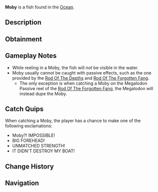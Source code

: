 {{FishInfobox
|image          = Moby.png
|rarity         = Secret
|sea            = First Sea
|location       = [[Ocean]]
|sublocation    = 
|sources        = Fishing Rod
|nopassive      = 1
|radar_location = 
|prog_speed     = -95
|xp             = 60000
|weather        = 
|time           = 
|season         = Summer
|bait           = Squid
|base_weight    = 200000
|base_value     = 75000
|weight_range   = 110000
|base_chance    = 0
|base_resil     = 1
}}
'''Moby''' is a {{Rarity|Secret}} fish found in the [[Ocean]].

== Description ==
{{Description|A monstrous whale with a fearsome reputation, known to attack those who dare cross its path|Bestiary Entry}}

== Obtainment ==
{{Fish Availability|
Whale Migration/Moby
|top_rods      = 
Challenger's Rod\1505.19\3343.03;
Seraphic Rod\1067.49\2323.23;
Summit Rod\1026.85\2326.19;
Abyssal Specter Rod\976.02\2191.81;
Ethereal Prism Rod\837.13\1784.9;
Krampus's Rod\-70.85\-101.72;
Heaven's Rod\365.79\770.2;
Leviathan's Fang Rod\-18.55\-29.05;
Rod Of The Forgotten Fang\454.04\990.54;
No-Life Rod\343.53\765.05;
Zeus Rod\-105.43\-150.96
|recommended   = Challenger's Rod
}}

== Gameplay Notes ==
* While reeling in a Moby, the fish will ''not'' be visible in the water.
* Moby usually cannot be caught with passive effects, such as the one provided by the [[Rod Of The Depths]] and [[Rod Of The Forgotten Fang]].
** The only exception is when catching a Moby on the Megalodon Passive reel of the [[Rod Of The Forgotten Fang]], the Megalodon will instead dupe the Moby.

== Catch Quips ==
When catching a Moby, the player has a chance to make one of the following exclamations:
* Moby?! IMPOSSIBLE!
* BIG FOREHEAD!
* UNMATCHED STRENGTH!
* IT DIDN'T DESTROY MY BOAT!

== Change History ==
{{Change History|{{subst:Current Version}}}}

== Navigation ==
{{Fish Navbox|Ocean}}